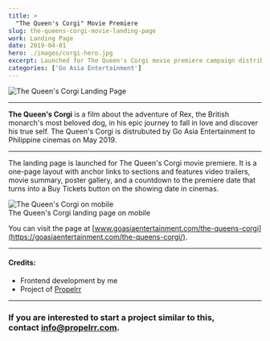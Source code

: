 ```yaml
---
title: >
  "The Queen's Corgi" Movie Premiere
slug: the-queens-corgi-movie-landing-page
work: Landing Page
date: 2019-04-01
hero: ./images/corgi-hero.jpg
excerpt: Launched for The Queen's Corgi movie premiere campaign distributed by Go Asia Entertainment to Philippine cinemas on May 2019
categories: ['Go Asia Entertainment']
---
```


<div class="Image__Medium">
  <img src="./images/project-corgi.png" alt="The Queen's Corgi Landing Page" />
</div>

<hr />

**The Queen's Corgi** is a film about the adventure of Rex, the British monarch's most beloved dog, in his epic journey to fall in love and discover his true self. The Queen's Corgi is distrubuted by Go Asia Entertainment to Philippine cinemas on May 2019.

<hr />

The landing page is launched for The Queen's Corgi movie premiere. It is a one-page layout with anchor links to sections and features video trailers, movie summary, poster gallery, and a countdown to the premiere date that turns into a Buy Tickets button on the showing date in cinemas.

<div class="Image__Large">
  <img src="./images/corgi-mobile-full.jpg" alt="The Queen's Corgi on mobile" />
  <figcaption>The Queen's Corgi landing page on mobile</figcaption>
</div>

You can visit the page at [www.goasiaentertainment.com/the-queens-corgi](https://goasiaentertainment.com/the-queens-corgi/).

<hr />

#### Credits:
* Frontend development by me
* Project of [Propelrr](https://propelrr.com/)

<hr />

### If you are interested to start a project similar to this, <br /> contact [info@propelrr.com](mailto:info@propelrr.com).

<br/>
